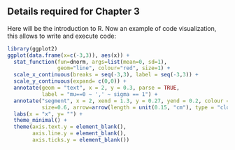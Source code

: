 ## Details required for Chapter 3

Here will be the introduction to R. Now an example of code visualization, this allows to write and execute code:

```r
library(ggplot2)
ggplot(data.frame(x=c(-3,3)), aes(x)) +
  stat_function(fun=dnorm, args=list(mean=0, sd=1),
                geom="line", colour="red", size=1) +
  scale_x_continuous(breaks = seq(-3,3), label = seq(-3,3)) +
  scale_y_continuous(expand= c(0,0)) +
  annotate(geom = "text", x = 2, y = 0.3, parse = TRUE,
           label = "mu==0 ~ ',' ~ sigma == 1") +
  annotate("segment", x = 2, xend = 1.3, y = 0.27, yend = 0.2, colour = "black",
           size=0.6, arrow=arrow(length = unit(0.15, "cm"), type = "closed")) +
  labs(x = "x", y= "") +
  theme_minimal() +
  theme(axis.text.y = element_blank(),
        axis.line.y = element_blank(),
        axis.ticks.y = element_blank())
```
